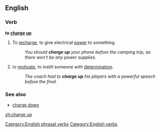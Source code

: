 ==English==

===Verb===
'''to [[charge]] [[up]]'''

# {{transitive}} To [[recharge]], to give electrical [[power]] to something.
#:''You should '''charge up''' your phone before the camping trip, as there won't be any power supplies.''
# {{idiom}} to [[motivate]], to instill someone with [[determination]].
#:''The coach had to '''charge up''' his players with a powerful speech before the final.''

===See also===
*[[charge down]]
[[Category:English phrasal verbs]]
[[Category:English verbs]]

[[zh:charge up]]